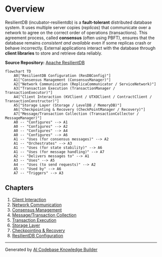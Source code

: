 
# Overview

ResilientDB (incubator-resilientdb) is a **fault-tolerant** distributed database system.
It uses multiple server copies (_replicas_) that communicate over a network to agree on the correct order of operations (transactions).
This agreement process, called **consensus** (often using PBFT), ensures that the database remains _consistent and available_ even if some replicas crash or behave incorrectly.
External applications interact with the database through **client libraries** to store and retrieve data reliably.

**Source Repository:** [Apache ResilientDB](https://github.com/apache/incubator-resilientdb)

```mermaid
flowchart TD
    A0["ResilientDB Configuration (ResDBConfig)"]
    A1["Consensus Management (ConsensusManager)"]
    A2["Network Communication (ReplicaCommunicator / ServiceNetwork)"]
    A3["Transaction Execution (TransactionManager / TransactionExecutor)"]
    A4["Client Interaction (KVClient / UTXOClient / ContractClient / TransactionConstructor)"]
    A5["Storage Layer (Storage / LevelDB / MemoryDB)"]
    A6["Checkpointing & Recovery (CheckPointManager / Recovery)"]
    A7["Message/Transaction Collection (TransactionCollector / MessageManager)"]
    A0 -- "Configures" --> A1
    A0 -- "Configures" --> A2
    A0 -- "Configures" --> A4
    A0 -- "Configures" --> A6
    A1 -- "Uses (for consensus messages)" --> A2
    A1 -- "Orchestrates" --> A3
    A1 -- "Uses (for state stability)" --> A6
    A1 -- "Uses (for message handling)" --> A7
    A2 -- "Delivers messages to" --> A1
    A3 -- "Uses" --> A5
    A4 -- "Uses (to send requests)" --> A2
    A5 -- "Used by" --> A6
    A7 -- "Triggers" --> A3
```

## Chapters

1. [Client Interaction](resilientdb/chapters/01_client_interaction.md)
2. [Network Communication](resilientdb/chapters/02_network_communication.md)
3. [Consensus Management](resilientdb/chapters/03_consensus_management.md)
4. [Message/Transaction Collection](resilientdb/chapters/04_message_transaction_collection.md)
5. [Transaction Execution](resilientdb/chapters/05_transaction_execution.md)
6. [Storage Layer](resilientdb/chapters/06_storage_layer.md)
7. [Checkpointing & Recovery](resilientdb/chapters/07_checkpointing.md)
8. [ResilientDB Configuration](resilientdb/chapters/08_resilientdb_configuration.md)

---

Generated by [AI Codebase Knowledge Builder](https://github.com/The-Pocket/Tutorial-Codebase-Knowledge)
